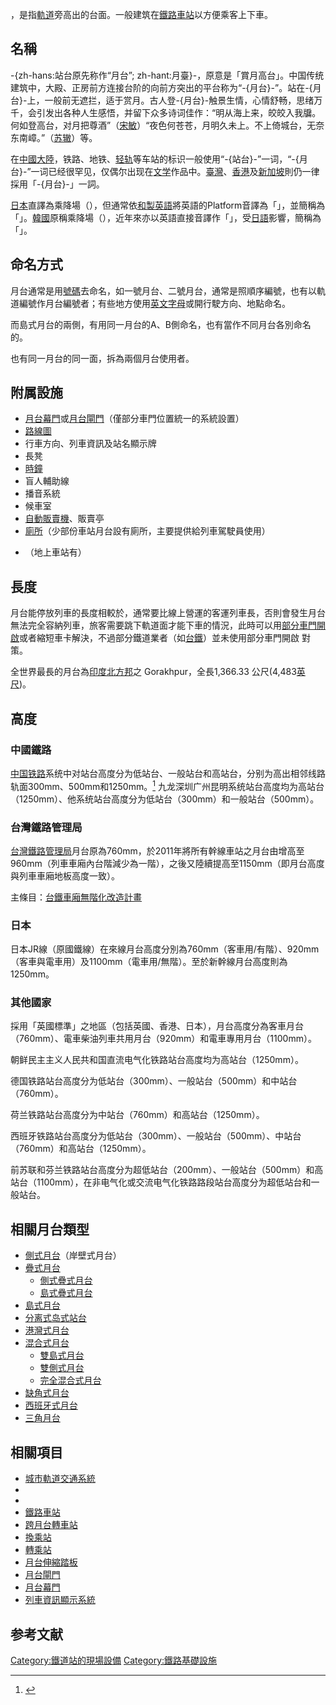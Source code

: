 {{About|轨道旁高出的台面|中国传统建筑|月台 (中国传统建筑)|贾樟柯导演的电影|站台 (电影)|选举常用词汇|站台 (选举)}}
{{NoteTA
|T=zh-hans:站台;zh-tw:月臺;zh-hk:月臺;
|G1=Transport|G2=Railway
|1=zh-hans:站台;zh-tw:月臺;zh-hk:月臺;|2=zh-hans:高站台门;zh-tw:全高式月臺門;zh-hk:月臺幕門; 
|3=zh-hans:低站台门;zh-tw:半高式月臺門;zh-hk:月臺閘門;
}}
{{multiple image | align = right | direction = vertical | width = 220
| image3 = Tin Shui Wai Station 2013 08 part3.JPG | caption3 = 全長460米的[[港鐵|港鐵]][[天水圍站_(屯馬綫)|天水圍站]]月台，並裝有[[月台幕門|月台幕門]]
| image2 = NYCSub 7 Grand Central.jpg | caption2 = [[纽约市|纽约市]][[大中央總站|大中央總站]]是全世界月台最多的车站，有44個月台
| image1 = Zhongshan Station Songshan-Xindian Line Platform 2019.jpg | caption1 = [[台北捷運|台北捷運]][[中山站_(台北市)|中山站]]月台
| image4 = Platform 3 of Haining Railway Station.JPG | caption4 = [[中国铁路|中国铁路]][[海宁站_(中国)|海宁站]]设有高300mm的2站台和高1250mm的3站台
| image5 = Marunouchi Line 2000 Korakuen～Hongou-Sanchoume 20190223.jpg | caption5 = [[東京地下鐵|東京地下鐵]][[丸之内線|丸之内線]][[後樂園站|後樂園站]]月台
| image6 = Mind the gap.jpg | caption6 = [[伦敦地铁|伦敦地铁]]的一般曲線月台
| image7 = MetroPyongyang.jpg | caption7 = [[平壤地鐵|平壤地鐵]][[復興站|復興站]]
| image8 = Xipu Metro Line.jpg | caption8 = 成都[[犀浦站|犀浦站]]的[[跨月台轉車站|平行轉乘]]，位于中间的复线铁路为[[成都地铁|成都地铁]]下属[[成都地铁2号线|成都地铁2号线]]，两侧的复线铁路为[[中华人民共和国铁路运输|国铁]]下属[[成灌铁路|成灌铁路]]。这是中国首个城市轨道交通、国家铁路之间的同台换乘案例。<ref>{{Cite news|url=http://www.chengdu.gov.cn/special/yitihua/detail.jsp?id=277890|title=成灌快铁犀浦站正式开建|publisher=成都市官方网站|date=2009-08-26|accessdate=2013-08-08|archive-date=2014-04-24|archive-url=https://web.archive.org/web/20140424171235/http://www.chengdu.gov.cn/special/yitihua/detail.jsp?id=277890|dead-url=yes}}</ref>
}}
{{commonscat|Railway platforms}}
{{地區用詞|tw=月臺|cn=站台|hk=tw|start={{lang-en|Platform}}|as=稱作|before='''|after='''}}，是指[[鐵路軌道|軌道]]旁高出的台面。一般建筑在[[鐵路車站|鐵路車站]]以方便乘客上下車。

== 名稱 ==
-{zh-hans:站台原先称作“月台”; zh-hant:月臺}-，原意是「賞月高台」。中国传统建筑中，大殿、正房前方连接台阶的向前方突出的平台称为“-{月台}-”。站在-{月台}-上，一般前无遮拦，适于赏月。古人登-{月台}-触景生情，心情舒畅，思绪万千，会引发出各种人生感悟，并留下众多诗词佳作：“明从海上来，皎皎入我牖。何如登高台，对月把尊酒”（[[宋敏_(宋代)|宋敏]]）“夜色何苍苍，月明久未上。不上倚城台，无奈东南嶂。”（[[苏辙|苏辙]]）等。

在[[中國大陸|中國大陸]]，铁路、地铁、[[轻轨运输|轻轨]]等车站的标识一般使用“-{站台}-”一词，“-{月台}-”一词已经很罕见，仅偶尔出现在[[文学|文学]]作品中。[[臺灣|臺灣]]、[[香港|香港]]及[[新加坡|新加坡]]則仍一律採用「-{月台}-」一詞。

[[日本|日本]]直譯為乘降場（{{jpn|j=乗降場|hg=じょうこうじょう |rm=jōkōjō}}），但通常依[[和製英語|和製英語]]將英語的Platform音譯為「{{jpn|kn=プラットホーム|rm=purattohōmu|link=no}}」，並簡稱為「{{jpn|kn=ホーム|rm=hōmu|link=no}}」。[[韓國|韓國]]原稱乘降場（{{Kor|名=南|諺=승강장|漢=乘降場 |羅=seung-gangjang}}），近年來亦以英語直接音譯作「{{Kor|名=南|諺=플랫폼|羅=peullaespom|link=no}}」，受[[日語|日語]]影響，簡稱為「{{Kor|名=南|諺=홈|羅=hom|link=no}}」。

== 命名方式 ==
月台通常是用[[数_(数学)|號碼]]去命名，如一號月台、二號月台，通常是照順序編號，也有以軌道編號作月台編號者；有些地方使用[[英文字母|英文字母]]或開行駛方向、地點命名。

而島式月台的兩側，有用同一月台的A、B側命名，也有當作不同月台各別命名的。

也有同一月台的同一面，拆為兩個月台使用者。

== 附属設施 ==
* [[月台幕門|月台幕門]]或[[月台閘門|月台閘門]]（僅部分車門位置統一的系統設置）
* [[路線圖|路線圖]]
* 行車方向、列車資訊及站名顯示牌
* 長凳
* [[時鐘|時鐘]]
* 盲人輔助線
* 播音系統
* 候車室
* [[自動販賣機|自動販賣機]]、販賣亭
* [[廁所|廁所]]（少部份車站月台設有廁所，主要提供給列車駕駛員使用）
* {{link-en|月台棚頂|Train shed}}（地上車站有）

== 長度 ==
月台能停放列車的長度相較於{{link-ja|月台有效長|有効長}}，通常要比線上營運的客運列車長，否則會發生月台無法完全容納列車，旅客需要跳下軌道面才能下車的情況，此時可以用[[選擇性車門操作|部分車門開啟]]或者縮短車卡解決，不過部分鐵道業者（如[[台鐵|台鐵]]）並未使用部分車門開啟 對策。

<!--中国铁路站台標準有效長，高站台（高度1250mm）400m、低站台（高度300mm）或一般站台（高度500mm）560m。-->
全世界最長的月台為[[印度|印度]][[北方邦|北方邦]]之 Gorakhpur，全長1,366.33 公尺(4,483[[英尺|英尺]])。

==高度==

===中國鐵路===
[[中国铁路|中国铁路]]系统中对站台高度分为低站台、一般站台和高站台，分别为高出相邻线路轨面300mm、500mm和1250mm。<ref>{{cite web|title=课程学习>>第五章 第二节 客运站的站场设施|url=http://zy.swust.net.cn/15/1/lkyszz/kcxx/chapter5/0502.html|access-date=2016-12-28|archive-date=2021-03-16|archive-url=https://web.archive.org/web/20210316053052/http://zy.swust.net.cn/15/1/lkyszz/kcxx/chapter5/0502.html|dead-url=no}}</ref>
九龙深圳广州昆明系统站台高度均为高站台（1250mm）、他系统站台高度分为低站台（300mm）和一般站台（500mm）。

===台灣鐵路管理局===
[[台灣鐵路管理局|台灣鐵路管理局]]月台原為760mm，於2011年將所有幹線車站之月台由增高至960mm（列車車廂內台階減少為一階），之後又陸續提高至1150mm（即月台高度與列車車廂地板高度一致）。

主條目：[[台鐵車廂無階化改造計畫|台鐵車廂無階化改造計畫]]

===日本===
日本JR線（原國鐵線）在來線月台高度分別為760mm（客車用/有階）、920mm（客車與電車用）及1100mm（電車用/無階）。至於新幹線月台高度則為1250mm。


===其他國家===
採用「英國標準」之地區（包括英國、香港、日本），月台高度分為客車月台（760mm）、電車柴油列車共用月台（920mm）和電車專用月台（1100mm）。

朝鲜民主主义人民共和国直流电气化铁路站台高度均为高站台（1250mm）。

德国铁路站台高度分为低站台（300mm）、一般站台（500mm）和中站台（760mm）。

荷兰铁路站台高度分为中站台（760mm）和高站台（1250mm）。

西班牙铁路站台高度分为低站台（300mm）、一般站台（500mm）、中站台（760mm）和高站台（1250mm）。

前苏联和芬兰铁路站台高度分为超低站台（200mm）、一般站台（500mm）和高站台（1100mm），在非电气化或交流电气化铁路路段站台高度分为超低站台和一般站台。

== 相關月台類型 ==
* [[側式月台|側式月台]]（岸壁式月台）
* [[疊式月台|疊式月台]]
** [[側式疊式月台|側式疊式月台]]
** [[島式疊式月台|島式疊式月台]]
* [[島式月台|島式月台]]
* [[分离式岛式站台|分离式岛式站台]]
* [[港灣式月台|港灣式月台]]
* [[混合式月台|混合式月台]]
** [[混合式月台#雙島式月台|雙島式月台]]
** [[混合式月台#雙側式月台|雙側式月台]]
** [[混合式月台#完全混合式月台|完全混合式月台]]
* [[缺角式月台|缺角式月台]]
* [[西班牙式月台|西班牙式月台]]
* [[三角月台|三角月台]]

== 相關項目 ==
* [[城市軌道交通系統|城市軌道交通系統]]
*{{link-en|月台棚頂|Train shed}}
*{{link-ja|月台有效長|有効長}}
* [[鐵路車站|鐵路車站]]
* [[跨月台轉車站|跨月台轉車站]]
* [[換乘站|換乘站]]
* [[轉乘站|轉乘站]]
* [[月台伸縮踏板|月台伸縮踏板]]
* [[月台閘門|月台閘門]]
* [[月台幕門|月台幕門]]
* [[列車資訊顯示系統|列車資訊顯示系統]]

== 参考文献 ==
{{Reflist}}

{{鐵路}}

[[Category:鐵道站的現場設備|Category:鐵道站的現場設備]]
[[Category:鐵路基礎設施|Category:鐵路基礎設施]]